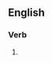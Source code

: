 ==English==

===Verb===
{{head|en|present participle}}

# {{present participle of|stevedore|lang=en|nocat=1}}